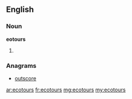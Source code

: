 ==English==

===Noun===
'''eotours'''

# {{plural of|[[ecotour]]}}

===Anagrams===
* [[outscore#English|outscore]]

[[ar:ecotours]]
[[fr:ecotours]]
[[mg:ecotours]]
[[my:ecotours]]
